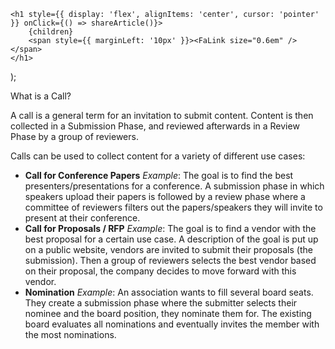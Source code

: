 

    <h1 style={{ display: 'flex', alignItems: 'center', cursor: 'pointer' }} onClick={() => shareArticle()}>
        {children} 
        <span style={{ marginLeft: '10px' }}><FaLink size="0.6em" /></span>
    </h1>
);

<ToastContainer />

<ClickableTitle>What is a Call?</ClickableTitle>




A call is a general term for an invitation to submit content. Content is then collected in a Submission Phase, and reviewed afterwards in a Review Phase by a group of reviewers.


Calls can be used to collect content for a variety of different use cases:


* **Call for Conference Papers** *Example*: The goal is to find the best presenters/presentations for a conference. A submission phase in which speakers upload their papers is followed by a review phase where a committee of reviewers filters out the papers/speakers they will invite to present at their conference.
* **Call for Proposals / RFP** *Example*: The goal is to find a vendor with the best proposal for a certain use case. A description of the goal is put up on a public website, vendors are invited to submit their proposals (the submission). Then a group of reviewers selects the best vendor based on their proposal, the company decides to move forward with this vendor.
* **Nomination** *Example*: An association wants to fill several board seats. They create a submission phase where the submitter selects their nominee and the board position, they nominate them for. The existing board evaluates all nominations and eventually invites the member with the most nominations.


